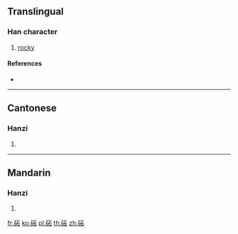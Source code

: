 {{character info/new}}
==Translingual==

===Han character===
{{Han char|rn=112|rad=石|as=05|sn=10|four=11660|canj=MRMR}}

# [[rocky]]

====References====
* {{Han ref|kx=0829.270|dkj=24123|dj=1244.150|hdz=42422.140|uh=7833|ud=30771|bh=D2E3|bd=53987}}

----

==Cantonese==

===Hanzi===
{{yue-hanzi|jyut=lak6|y=lak6}}

# {{defn|lang=yue|sort=石05}}

----

==Mandarin==

===Hanzi===
{{cmn-hanzi|pin=[[lè]] ([[le4]])|wg=le<sup>4</sup>}}

# {{defn|lang=cmn|sort=石05}}

[[fr:砳]]
[[ko:砳]]
[[pl:砳]]
[[th:砳]]
[[zh:砳]]